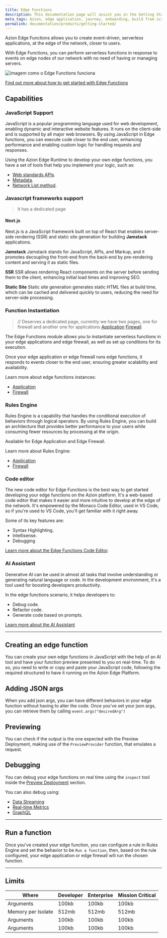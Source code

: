 ```yaml
---
title: Edge Functions
description: This documentation page will assist you in the Getting Started process. It includes getting to know Azion's configuration interface, the Real-Time Manager, building an Edge Application from scratch, and further setting up and connecting your newly created application to domains and traffic metrics.
meta_tags: Azion, edge application, journey, onboarding, build from scratch, domain, traffic
permalink: documentation/products/getting-started/
---
```


Azion Edge Functions allows you to create event-driven, serverless applications, at the edge of the network, closer to users.

With Edge Functions, you can perform serverless functions in response to events on edge nodes of our network with no need of having or managing servers.

![imagem como o Edge Functions funciona](./arch.png)

[Find out more about how to get started with Edge Functions](...)

## Capabilities

### JavaScript Support

JavaScript is a popular programming language used for web development, enabling dynamic and interactive website features. It runs on the client-side and is supported by all major web browsers. By using JavaScript in Edge functions, you can execute code closer to the end user, enhancing performance and enabling custom logic for handling requests and responses.

Using the Azion Edge Runtime to develop your own edge functions, you have a set of tools that help you implement your logic, such as:

* [Web standards APIs](https://www.azion.com/en/documentation/products/edge-application/edge-functions/runtime-apis/javascript/).
* [Metadata](https://www.azion.com/en/documentation/products/edge-application/edge-functions/runtime/api-reference/metadata/).
* [Network List method](https://www.azion.com/en/documentation/products/edge-application/edge-functions/runtime/api-reference/network-list/).

### Javascript frameworks support

> It has a dedicated page

#### Next.js

Next.js is a JavaScript framework built on top of React that enables server-side rendering (SSR) and static site generation for building **Jamstack** applications.

**Jamstack** Jamstack stands for JavaScript, APIs, and Markup, and it promotes decoupling the front-end from the back-end by pre-rendering content and serving it as static files.

**SSR** SSR allows rendering React components on the server before sending them to the client, enhancing initial load times and improving SEO.

**Static Site** Static site generation generates static HTML files at build time, which can be cached and delivered quickly to users, reducing the need for server-side processing.

### Function Instantiation

> // Deserves a dedicated page, currently we have two pages, one for firewall and another one for applications [Application](https://www.azion.com/en/documentation/products/edge-application/edge-functions-instances/) [Firewall](https://www.azion.com/en/documentation/products/edge-firewall/edge-functions-instances/)

The Edge Functions module allows you to instantiate serverless functions in your edge applications and edge firewall, as well as set up conditions for its execution.

Once your edge application or edge firewall runs edge functions, it responds to events closer to the end user, ensuring greater scalability and availability.

Learn more about edge functions instances:

* [Application](https://www.azion.com/en/documentation/products/edge-application/edge-functions-instances/)
* [Firewall](https://www.azion.com/en/documentation/products/edge-firewall/edge-functions-instances/)

### Rules Engine

Rules Engine is a capability that handles the conditional execution of behaviors through logical operators. By using Rules Engine, you can build an architecture that provides better performance to your users while consuming fewer resources by processing at the origin.

Available for Edge Application and Edge Firewall.

Learn more about Rules Engine:

* [Application](https://www.azion.com/en/documentation/products/edge-application/edge-functions-instances/)
* [Firewall](https://www.azion.com/en/documentation/products/edge-firewall/edge-functions-instances/)

### Code editor

The new code editor for Edge Functions is the best way to get started developing your edge functions on the Azion platform. It's a web-based code editor that makes it easier and more intuitive to develop at the edge of the network. It's empowered by the Monaco Code Editor, used in VS Code, so if you're used to VS Code, you'll get familiar with it right away.

Some of its key features are:

* Syntax Highlighting.
* Intellisense.
* Debugging

[Learn more about the Edge Functions Code Editor](https://www.azion.com/en/documentation/products/edge-application/edge-functions/runtime-api/code-editor/).

### AI Assistant

Generative AI can be used in almost all tasks that involve understanding or generating natural language or code. In the development environment, it's a tool used for boosting developers productivity.

In the edge functions scenario, it helps developers to:

* Debug code.
* Refactor code.
* Generate code based on prompts.

[Learn more about the AI Assistant](https://www.azion.com/en/documentation/products/edge-application/edge-functions/runtime-api/ai-integration/)

---

## Creating an edge function

You can create your own edge functions in JavaScript with the help of an AI tool and have your function preview presented to you on real-time. To do so, you need to write or copy and paste your JavaScript code, following the required structured to have it running on the Azion Edge Platform.

## Adding JSON args

When you add json args, you can have different behaviors in your edge function without having to alter the code. Once you've set your json args, you can retrieve them by calling `event.args("desiredArg")`

## Previewing

You can check if the output is the one expected with the Preview Deployment, making use of the `PreviewProvider` function, that emulates a request.

## Debugging

You can debug your edge functions on real time using the `inspect` tool inside the [Preview Deployment](https://www.azion.com/en/documentation/products/edge-application/edge-functions/runtime-api/preview-deployment/) section.

You can also debug using:

* [Data Streaming]()
* [Real-time Metrics]()
* [GraphQL]()

---

## Run a function

Once you've created your edge function, you can configure a rule in Rules Engine and set the behavior to be `Run a function`, then, based on the rule configured, your edge application or edge firewall will run the chosen function.

---

## Limits

<table><thead><tr><th>Where</th><th>Developer</th><th>Enterprise</th><th>Mission Critical</th></tr></thead><tbody><tr><td>Arguments</td><td>100kb</td><td>100kb</td><td>100kb</td></tr><tr><td>Memory per Isolate</td><td>512mb</td><td>512mb</td><td>512mb</td></tr><tr><td>Arguments</td><td>100kb</td><td>100kb</td><td>100kb</td></tr><tr><td>Arguments</td><td>100kb</td><td>100kb</td><td>100kb</td></tr></tbody></table>
